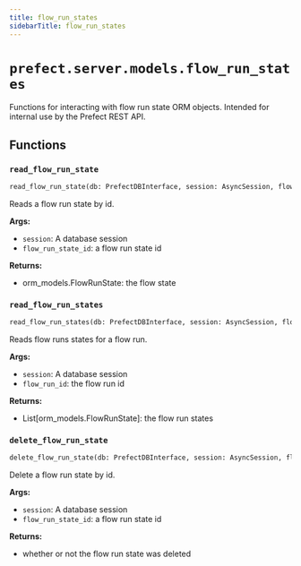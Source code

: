 ```yaml
---
title: flow_run_states
sidebarTitle: flow_run_states
---
```


# `prefect.server.models.flow_run_states`



Functions for interacting with flow run state ORM objects.
Intended for internal use by the Prefect REST API.


## Functions

### `read_flow_run_state` <sup><a href="https://github.com/PrefectHQ/prefect/blob/main/src/prefect/server/models/flow_run_states.py#L18" target="_blank"><Icon icon="github" style="width: 14px; height: 14px;" /></a></sup>

```python
read_flow_run_state(db: PrefectDBInterface, session: AsyncSession, flow_run_state_id: UUID) -> Union[orm_models.FlowRunState, None]
```


Reads a flow run state by id.

**Args:**
- `session`: A database session
- `flow_run_state_id`: a flow run state id

**Returns:**
- orm_models.FlowRunState: the flow state


### `read_flow_run_states` <sup><a href="https://github.com/PrefectHQ/prefect/blob/main/src/prefect/server/models/flow_run_states.py#L36" target="_blank"><Icon icon="github" style="width: 14px; height: 14px;" /></a></sup>

```python
read_flow_run_states(db: PrefectDBInterface, session: AsyncSession, flow_run_id: UUID) -> Sequence[orm_models.FlowRunState]
```


Reads flow runs states for a flow run.

**Args:**
- `session`: A database session
- `flow_run_id`: the flow run id

**Returns:**
- List[orm_models.FlowRunState]: the flow run states


### `delete_flow_run_state` <sup><a href="https://github.com/PrefectHQ/prefect/blob/main/src/prefect/server/models/flow_run_states.py#L60" target="_blank"><Icon icon="github" style="width: 14px; height: 14px;" /></a></sup>

```python
delete_flow_run_state(db: PrefectDBInterface, session: AsyncSession, flow_run_state_id: UUID) -> bool
```


Delete a flow run state by id.

**Args:**
- `session`: A database session
- `flow_run_state_id`: a flow run state id

**Returns:**
- whether or not the flow run state was deleted

